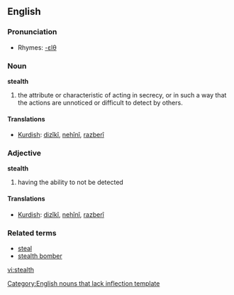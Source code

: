 ==English==

===Pronunciation===
*Rhymes: [[Rhymes:English:-ɛlθ|-ɛlθ]]

===Noun===
'''stealth'''
#the attribute or characteristic of acting in secrecy, or in such a way that the actions are unnoticed or difficult to detect by others.

====Translations====
*[[Kurdish]]: [[dizîkî]], [[nehînî]], [[razberî]]

===Adjective===
'''stealth'''
#having the ability to not be detected

====Translations====
*[[Kurdish]]: [[dizîkî]], [[nehînî]], [[razberî]]

===Related terms===
*[[steal]]
*[[stealth bomber]]

[[Category:English nouns that lack inflection template]]

[[vi:stealth]]